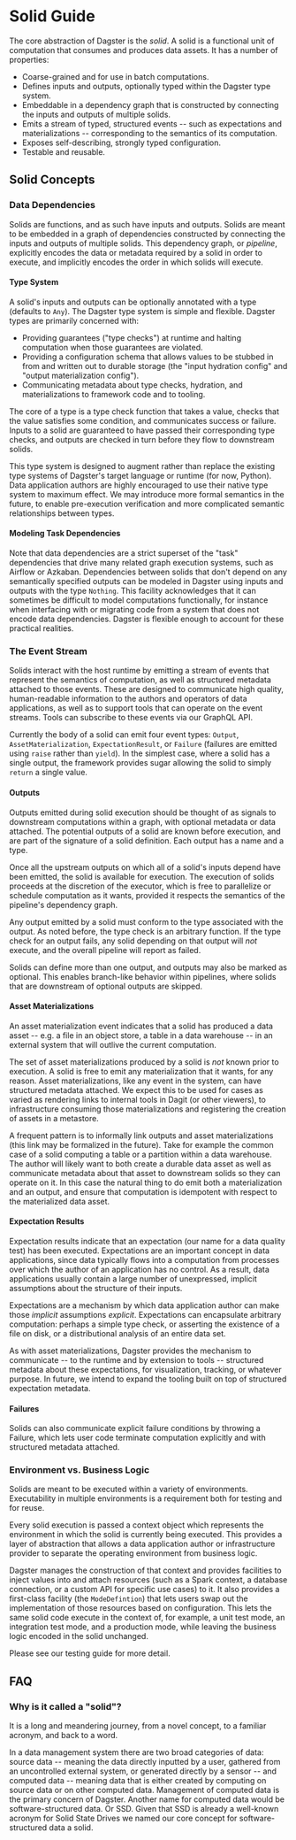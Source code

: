
<DynamicMetaTags
  title="Solid Guide | Dagster"
  description="Dagster is a system for building modern data applications."
/>

# Solid Guide

The core abstraction of Dagster is the _solid_. A solid is a functional unit of computation that
consumes and produces data assets. It has a number of properties:

- Coarse-grained and for use in batch computations.
- Defines inputs and outputs, optionally typed within the Dagster type system.
- Embeddable in a dependency graph that is constructed by connecting the inputs and outputs of
  multiple solids.
- Emits a stream of typed, structured events -- such as expectations and materializations --
  corresponding to the semantics of its computation.
- Exposes self-describing, strongly typed configuration.
- Testable and reusable.

## Solid Concepts

### Data Dependencies

Solids are functions, and as such have inputs and outputs. Solids are meant to be embedded in a
graph of dependencies constructed by connecting the inputs and outputs of multiple solids. This
dependency graph, or _pipeline_, explicitly encodes the data or metadata required by a solid in
order to execute, and implicitly encodes the order in which solids will execute.

#### Type System

A solid's inputs and outputs can be optionally annotated with a type (defaults to `Any`). The
Dagster type system is simple and flexible. Dagster types are primarily concerned with:

- Providing guarantees ("type checks") at runtime and halting computation when those guarantees
  are violated.
- Providing a configuration schema that allows values to be stubbed in from and written out to
  durable storage (the "input hydration config" and "output materialization config").
- Communicating metadata about type checks, hydration, and materializations to framework code and
  to tooling.

The core of a type is a type check function that takes a value, checks that the value satisfies
some condition, and communicates success or failure. Inputs to a solid are guaranteed to have
passed their corresponding type checks, and outputs are checked in turn before they flow to
downstream solids.

This type system is designed to augment rather than replace the existing type systems of Dagster's
target language or runtime (for now, Python). Data application authors are highly
encouraged to use their native type system to maximum effect.
We may introduce more formal semantics in the future, to enable pre-execution verification and more
complicated semantic relationships between types.

#### Modeling Task Dependencies

Note that data dependencies are a strict superset of the "task" dependencies that drive many related
graph execution systems, such as Airflow or Azkaban. Dependencies between solids that don't depend
on any semantically specified outputs can be modeled in Dagster using inputs and outputs with the
type `Nothing`. This facility acknowledges that it can sometimes be difficult to model computations
functionally, for instance when interfacing with or migrating code from a system that does not
encode data dependencies. Dagster is flexible enough to account for these practical realities.

### The Event Stream

Solids interact with the host runtime by emitting a stream of events that represent the semantics of
computation, as well as structured metadata attached to those events. These are designed to
communicate high quality, human-readable information to the authors and operators of data
applications, as well as to support tools that can operate on the event streams. Tools can subscribe
to these events via our GraphQL API.

Currently the body of a solid can emit four event types: `Output`, `AssetMaterialization`,
`ExpectationResult`, or `Failure` (failures are emitted using `raise` rather than `yield`). In the
simplest case, where a solid has a single output, the framework provides sugar allowing the solid
to simply `return` a single value.

#### Outputs

Outputs emitted during solid execution should be thought of as signals to downstream computations
within a graph, with optional metadata or data attached. The potential outputs of a solid are
known before execution, and are part of the signature of a solid definition. Each output has a name
and a type.

Once all the upstream outputs on which all of a solid's inputs depend have been emitted, the solid
is available for execution. The execution of solids proceeds at the discretion of the executor,
which is free to parallelize or schedule computation as it wants, provided it respects the semantics
of the pipeline's dependency graph.

Any output emitted by a solid must conform to the type associated with the output. As noted before,
the type check is an arbitrary function. If the type check for an output fails, any solid depending
on that output will _not_ execute, and the overall pipeline will report as failed.

Solids can define more than one output, and outputs may also be marked as optional. This enables
branch-like behavior within pipelines, where solids that are downstream of optional outputs are
skipped.

#### Asset Materializations

An asset materialization event indicates that a solid has produced a data asset -- e.g. a file in an
object store, a table in a data warehouse -- in an external system that will outlive the current
computation.

The set of asset materializations produced by a solid is _not_ known prior to execution. A solid is
free to emit any materialization that it wants, for any reason. Asset materializations, like any
event in the system, can have structured metadata attached. We expect this to be used for cases as
varied as rendering links to internal tools in Dagit (or other viewers), to infrastructure consuming
those materializations and registering the creation of assets in a metastore.

A frequent pattern is to informally link outputs and asset materializations (this link may be
formalized in the future). Take for example the common case of a solid computing a table or a
partition within a data warehouse. The author will likely want to both create a durable data asset
as well as communicate metadata about that asset to downstream solids so they can operate on it. In
this case the natural thing to do emit both a materialization and an output, and ensure that
computation is idempotent with respect to the materialized data asset.

#### Expectation Results

Expectation results indicate that an expectation (our name for a data quality test) has been
executed. Expectations are an important concept in data applications, since data typically flows
into a computation from processes over which the author of an application has no control. As a
result, data applications usually contain a large number of unexpressed, implicit assumptions about
the structure of their inputs.

Expectations are a mechanism by which data application author can make those _implicit_ assumptions
_explicit_. Expectations can encapsulate arbitrary computation: perhaps a simple type check, or
asserting the existence of a file on disk, or a distributional analysis of an entire data set.

As with asset materializations, Dagster provides the mechanism to communicate -- to the runtime
and by extension to tools -- structured metadata about these expectations, for visualization,
tracking, or whatever purpose. In future, we intend to expand the tooling built on top of structured
expectation metadata.

#### Failures

Solids can also communicate explicit failure conditions by throwing a Failure, which lets user code
terminate computation explicitly and with structured metadata attached.

### Environment vs. Business Logic

Solids are meant to be executed within a variety of environments. Executability in multiple
environments is a requirement both for testing and for reuse.

Every solid execution is passed a context object which represents the environment in which the solid
is currently being executed. This provides a layer of abstraction that allows a data application
author or infrastructure provider to separate the operating environment from business logic.

Dagster manages the construction of that context and provides facilities to inject values into and
attach resources (such as a Spark context, a database connection, or a custom API for specific use
cases) to it. It also provides a first-class facility (the `ModeDefintion`) that lets users swap
out the implementation of those resources based on configuration. This lets the same solid code
execute in the context of, for example, a unit test mode, an integration test mode, and a production
mode, while leaving the business logic encoded in the solid unchanged.

Please see our testing guide for more detail.

## FAQ

### Why is it called a "solid"?

It is a long and meandering journey, from a novel concept, to a familiar acronym, and back to a
word.

In a data management system there are two broad categories of data: source data -- meaning the data
directly inputted by a user, gathered from an uncontrolled external system, or generated directly
by a sensor -- and computed data -- meaning data that is either created by computing on source data
or on other computed data. Management of computed data is the primary concern of Dagster. Another
name for computed data would be software-structured data. Or SSD. Given that SSD is already a
well-known acronym for Solid State Drives we named our core concept for software-structured data
a solid.
